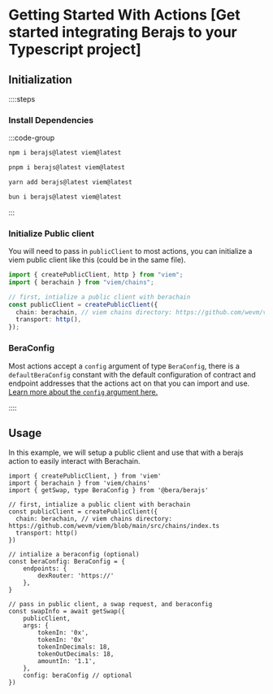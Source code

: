 # Getting Started With Actions [Get started integrating Berajs to your Typescript project]

## Initialization

::::steps

### Install Dependencies

:::code-group

```bash [npm]
npm i berajs@latest viem@latest
```

```bash [pnpm]
pnpm i berajs@latest viem@latest
```

```bash [yarn]
yarn add berajs@latest viem@latest
```

```bash [bun]
bun i berajs@latest viem@latest
```

:::

### Initialize Public client

You will need to pass in `publicClient` to most actions, you can initialize a viem public client like this (could be in the same file).

```ts
import { createPublicClient, http } from "viem";
import { berachain } from "viem/chains";

// first, intialize a public client with berachain
const publicClient = createPublicClient({
  chain: berachain, // viem chains directory: https://github.com/wevm/viem/blob/main/src/chains/index.ts
  transport: http(),
});
```

### BeraConfig

Most actions accept a `config` argument of type `BeraConfig`, there is a `defaultBeraConfig` constant with the default configuration of contract and endpoint addresses that the actions act on that you can import and use. [Learn more about the `config` argument here.](/bera-config)

::::

## Usage

In this example, we will setup a public client and use that with a berajs action to easily interact with Berachain.

```tsx [app.ts]
import { createPublicClient, } from 'viem'
import { berachain } from 'viem/chains'
import { getSwap, type BeraConfig } from '@bera/berajs'

// first, intialize a public client with berachain
const publicClient = createPublicClient({
  chain: berachain, // viem chains directory: https://github.com/wevm/viem/blob/main/src/chains/index.ts
  transport: http()
})

// intialize a beraconfig (optional)
const beraConfig: BeraConfig = {
    endpoints: {
        dexRouter: 'https://'
    },
}

// pass in public client, a swap request, and beraconfig
const swapInfo = await getSwap({
    publicClient,
    args: {
        tokenIn: '0x',
        tokenIn: '0x'
        tokenInDecimals: 18,
        tokenOutDecimals: 18,
        amountIn: '1.1',
    },
    config: beraConfig // optional
})
```
